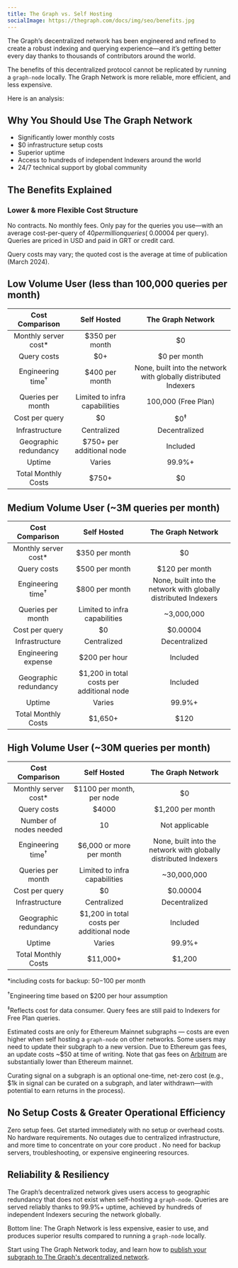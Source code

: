 ```yaml
---
title: The Graph vs. Self Hosting
socialImage: https://thegraph.com/docs/img/seo/benefits.jpg
---
```


The Graph’s decentralized network has been engineered and refined to create a robust indexing and querying experience—and it’s getting better every day thanks to thousands of contributors around the world.

The benefits of this decentralized protocol cannot be replicated by running a `graph-node` locally. The Graph Network is more reliable, more efficient, and less expensive.

Here is an analysis:

## Why You Should Use The Graph Network

- Significantly lower monthly costs
- $0 infrastructure setup costs
- Superior uptime
- Access to hundreds of independent Indexers around the world
- 24/7 technical support by global community

## The Benefits Explained

### Lower & more Flexible Cost Structure

No contracts. No monthly fees. Only pay for the queries you use—with an average cost-per-query of $40 per million queries (~$0.00004 per query). Queries are priced in USD and paid in GRT or credit card.

Query costs may vary; the quoted cost is the average at time of publication (March 2024).

## Low Volume User (less than 100,000 queries per month)

| Cost Comparison | Self Hosted | The Graph Network |
| :-: | :-: | :-: |
| Monthly server cost\* | $350 per month | $0 |
| Query costs | $0+ | $0 per month |
| Engineering time<sup>†</sup> | $400 per month | None, built into the network with globally distributed Indexers |
| Queries per month | Limited to infra capabilities | 100,000 (Free Plan) |
| Cost per query | $0 | $0<sup>‡</sup> |
| Infrastructure | Centralized | Decentralized |
| Geographic redundancy | $750+ per additional node | Included |
| Uptime | Varies | 99.9%+ |
| Total Monthly Costs | <span className="highlight-row" />$750+ | $0 |

## Medium Volume User (~3M queries per month)

| Cost Comparison | Self Hosted | The Graph Network |
| :-: | :-: | :-: |
| Monthly server cost\* | $350 per month | $0 |
| Query costs | $500 per month | $120 per month |
| Engineering time<sup>†</sup> | $800 per month | None, built into the network with globally distributed Indexers |
| Queries per month | Limited to infra capabilities | ~3,000,000 |
| Cost per query | $0 | $0.00004 |
| Infrastructure | Centralized | Decentralized |
| Engineering expense | $200 per hour | Included |
| Geographic redundancy | $1,200 in total costs per additional node | Included |
| Uptime | Varies | 99.9%+ |
| Total Monthly Costs | <span className="highlight-row" /> $1,650+ | $120 |

## High Volume User (~30M queries per month)

| Cost Comparison | Self Hosted | The Graph Network |
| :-: | :-: | :-: |
| Monthly server cost\* | $1100 per month, per node | $0 |
| Query costs | $4000 | $1,200 per month |
| Number of nodes needed | 10 | Not applicable |
| Engineering time<sup>†</sup> | $6,000 or more per month | None, built into the network with globally distributed Indexers |
| Queries per month | Limited to infra capabilities | ~30,000,000 |
| Cost per query | $0 | $0.00004 |
| Infrastructure | Centralized | Decentralized |
| Geographic redundancy | $1,200 in total costs per additional node | Included |
| Uptime | Varies | 99.9%+ |
| Total Monthly Costs | <span className="highlight-row" /> $11,000+ | $1,200 |

\*including costs for backup: $50-$100 per month

<sup>†</sup>Engineering time based on $200 per hour assumption

<sup>‡</sup>Reflects cost for data consumer. Query fees are still paid to Indexers for Free Plan queries.

Estimated costs are only for Ethereum Mainnet subgraphs — costs are even higher when self hosting a `graph-node` on other networks. Some users may need to update their subgraph to a new version. Due to Ethereum gas fees, an update costs ~$50 at time of writing. Note that gas fees on [Arbitrum](/arbitrum/arbitrum-faq/) are substantially lower than Ethereum mainnet.

Curating signal on a subgraph is an optional one-time, net-zero cost (e.g., $1k in signal can be curated on a subgraph, and later withdrawn—with potential to earn returns in the process).

## No Setup Costs & Greater Operational Efficiency

Zero setup fees. Get started immediately with no setup or overhead costs. No hardware requirements. No outages due to centralized infrastructure, and more time to concentrate on your core product . No need for backup servers, troubleshooting, or expensive engineering resources.

## Reliability & Resiliency

The Graph’s decentralized network gives users access to geographic redundancy that does not exist when self-hosting a `graph-node`. Queries are served reliably thanks to 99.9%+ uptime, achieved by hundreds of independent Indexers securing the network globally.

Bottom line: The Graph Network is less expensive, easier to use, and produces superior results compared to running a `graph-node` locally.

Start using The Graph Network today, and learn how to [publish your subgraph to The Graph's decentralized network](/quick-start/).
